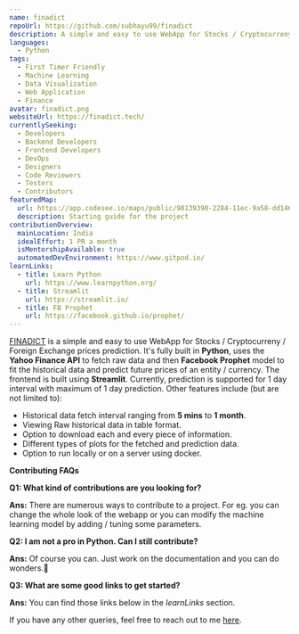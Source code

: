 ```yaml
---
name: finadict
repoUrl: https://github.com/subhayu99/finadict
description: A simple and easy to use WebApp for Stocks / Cryptocurreny / Foreign Exchange prices prediction.
languages:
  - Python
tags:
  - First Timer Friendly
  - Machine Learning
  - Data Visualization
  - Web Application
  - Finance
avatar: finadict.png
websiteUrl: https://finadict.tech/
currentlySeeking:
  - Developers
  - Backend Developers
  - Frontend Developers
  - DevOps
  - Designers
  - Code Reviewers
  - Testers
  - Contributors
featuredMap:
  url: https://app.codesee.io/maps/public/98139390-2284-11ec-9a58-dd146936e2c1
  description: Starting guide for the project
contributionOverview:
  mainLocation: India
  idealEffort: 1 PR a month
  isMentorshipAvailable: true
  automatedDevEnvironment: https://www.gitpod.io/
learnLinks:
  - title: Learn Python
    url: https://www.learnpython.org/
  - title: Streamlit
    url: https://streamlit.io/
  - title: FB Prophet
    url: https://facebook.github.io/prophet/
---
```


<Overview>

[FINADICT](https://finadict.tech/) is a simple and easy to use WebApp for Stocks / Cryptocurreny / Foreign Exchange prices prediction. It's fully built in **Python**, uses the **Yahoo Finance API** to fetch raw data and then **Facebook Prophet** model to fit the historical data and predict future prices of an entity / currency. The frontend is built using **Streamlit**.
Currently, prediction is supported for 1 day interval with maximum of 1 day prediction. Other features include (but are not limited to):

- Historical data fetch interval ranging from **5 mins** to **1 month**.
- Viewing Raw historical data in table format.
- Option to download each and every piece of information.
- Different types of plots for the fetched and prediction data.
- Option to run locally or on a server using docker.

</Overview>

<Contributing>

**Contributing FAQs**

**Q1: What kind of contributions are you looking for?**

**Ans:** There are numerous ways to contribute to a project. For eg. you can change the whole look of the webapp or you can modify the machine learning model by adding / tuning some parameters.

**Q2: I am not a pro in Python. Can I still contribute?**

**Ans:** Of course you can. Just work on the documentation and you can do wonders.🤩

**Q3: What are some good links to get started?**

**Ans:** You can find those links below in the _learnLinks_ section.

If you have any other queries, feel free to reach out to me [here](https://subhayu.codes/contact/).

</Contributing>
